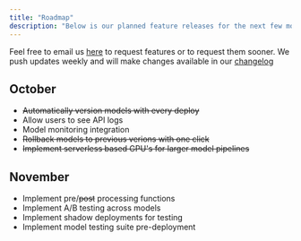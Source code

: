 ```yaml
---
title: "Roadmap"
description: "Below is our planned feature releases for the next few months."
---
```


Feel free to
email us [here](mailto:support@cerebrium.ai) to request features or to request
them sooner. We push updates weekly and will make changes available in our
[changelog](/changelog)

## October

- ~~Automatically version models with every deploy~~
- Allow users to see API logs
- Model monitoring integration
- ~~Rollback models to previous verions with one click~~
- ~~Implement serverless based GPU's for larger model pipelines~~

## November

- Implement pre/~~post~~ processing functions
- Implement A/B testing across models
- Implement shadow deployments for testing
- Implement model testing suite pre-deployment
